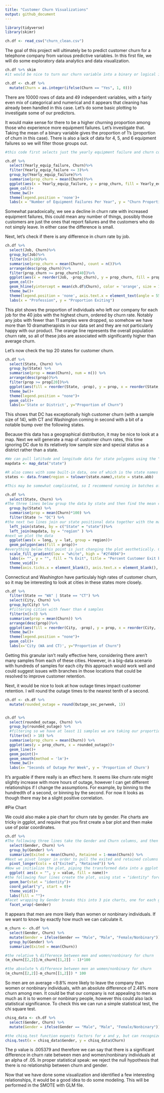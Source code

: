 ```yaml
---
title: "Customer Churn Visualizations"
output: github_document
---
```


```r
library(tidyverse)
library(skimr)

ch.df <- read_csv("churn_clean.csv")
```

The goal of this project will ultimately be to predict customer churn for a telephone company from various predictive variables. In this first file, we will do some exploratory data analytics and data visualization. 

```r
ch.df %>% skim
#it would be nice to turn our churn variable into a binary or logical instead of a factor with "Yes" and "No" categories, so I will do that below.

ch.df <- ch.df %>%
  mutate(Churn = as.integer(ifelse(Churn == "Yes", 1, 0)))
```

There are 10000 rows of data and 49 independent variables, with a fairly even mix of categorical and numerical and it appears that cleaning has already been handled in this case. Let's do some basic plotting to investigate some of our predictors.


It would make sense for there to be a higher churning proportion among those who experience more equipment failures. Let's investigate that. Taking the mean of a binary variable gives the proportion of 1's (proportion of churn in this case). There is also a lack of data for 4, 5, and 6 equipment failures so we will filter those groups out. 

```r
#this code first selects just the yearly equipment failure and churn columns, filters for 3 failures or fewer, and then takes the proportion of customers who leave (proportion of churn). The ggplot portion then generates the plot.

ch.df %>%
  select(Yearly_equip_failure, Churn)%>%
  filter(Yearly_equip_failure <= 3)%>%
  group_by(Yearly_equip_failure)%>%
  summarise(prop_churn = mean(Churn))%>%
  ggplot(aes(x = Yearly_equip_failure, y = prop_churn, fill = Yearly_equip_failure))+
  geom_col()+
  theme_bw()+
  theme(legend.position = 'none')+
  labs(x = "Number of Equipment Failures Per Year", y = "Churn Proportion")
```

Somewhat paradoxically, we see a decline in churn rate with increased equipment failures, this could mean any number of things, possibly those customers are just the ones that report failures and the customers who do not simply leave. In either case the difference is small. 


Next, let's check if there is any difference in churn rate by job.

```r
ch.df %>%
  select(Job, Churn)%>%
  group_by(Job)%>%
  filter(n()>10)%>%
  summarise(prop_churn = mean(Churn), count = n())%>%
  arrange(desc(prop_churn))%>%
  filter(prop_churn >= prop_churn[40])%>%
  ggplot(aes(x = reorder(Job, -prop_churn), y = prop_churn, fill = prop_churn))+
  geom_col()+
  geom_hline(yintercept = mean(ch.df$Churn), color = 'orange', size = 1)+
  theme_bw()+
  theme(legend.position = 'none', axis.text.x = element_text(angle = 55, vjust = 1, hjust=1))+
  labs(x = "Profession", y = "Proportion Exiting")
```

This plot shows the proportion of individuals who left our company for each job for the 40 jobs with the highest churn, ordered by churn rate. Notably any jobs with fewer than 11 samples were dropped, so somehow we have more than 10 dramatherapists in our data set and they are not particularly happy with our product. The orange line represents the overall population churn rate, so all of these jobs are associated with significantly higher than average churn. 



Let's now check the top 20 states for customer churn.

```r
ch.df %>% 
  select(State, Churn) %>%
  group_by(State) %>%
  summarise(prop = mean(Churn), num = n()) %>%
  arrange(desc(prop))%>%
  filter(prop >= prop[20])%>%
  ggplot(aes(fill = reorder(State, -prop), y = prop, x = reorder(State, -prop)))+
  theme_bw()+
  theme(legend.position = "none")+
  geom_col()+
  labs(x='State or District', y="Proportion of Churn")
```

This shows that DC has exceptionally high customer churn (with a sample size of 14), with CT and Washington coming in second with a bit of a notable bump over the following states. 


Because this data has a geographical distribution, it may be nice to look at a map. Next we will generate a map of customer churn rates, this time ignoring DC due to its relatively low sample size and special status as a district rather than a state. 



```r

#We can pull latitude and longitude data for state polygons using the "map_data" function from ggplot2
mapdata <- map_data("state")

#R also comes with some built-in data, one of which is the state names and abbreviations, we will generate a dataframe from two of these vectors.
states <- data.frame(region = tolower(state.name),state = state.abb)

#This may be somewhat complicated, so I recommend running in batches of lines. The pipe function is being used a lot here, which "pushes" the contents of the previous line into the first input position of the following function. 

ch.df %>% 
  select(State, Churn) %>%
#The three lines below group the data by state and then find the mean churn (% churn) by state, removing DC
  group_by(State) %>%
  summarise(prop = mean(Churn)*100) %>%
  filter(State != "DC") %>%
#the next two lines join our state positional data together with the main churning dataset, ultimately making use of the state abbreviations.
  left_join(states, by = c("State" = "state"))%>%
  left_join(mapdata, by = "region" ) %>%
#next we plot the data
  ggplot(aes(x = long, y = lat, group = region))+
  geom_polygon(aes(fill = prop))+
#everything below this point is just changing the plot aesthetically. Choosing pretty colors, making the background look prettier, changing labels, and removing ticks from the x and y axes. 
  scale_fill_gradient(low = "white", high = "#2f4894")+
  labs(x= "", y = "", fill = "% Exit", title = "Percent Customer Exit by State")+
  theme_void()+
  theme(axis.ticks.x = element_blank(), axis.text.x = element_blank(), axis.text.y = element_blank(), axis.ticks.y = element_blank())
```



Connecticut and Washington have particulaly high rates of customer churn, so it may be interesting to look at cities in these states more closely.


```r
ch.df %>% 
  filter(State == "WA" | State == "CT") %>%
  select(City, Churn) %>% 
  group_by(City) %>%
  #filtering cities with fewer than 4 samples
  filter(n()>3) %>%
  summarise(prop = mean(Churn)) %>%
  arrange(desc(prop))%>%
  ggplot(aes(fill = reorder(City, -prop), y = prop, x = reorder(City, -prop)))+
  theme_bw()+
  theme(legend.position = "none")+
  geom_col()+
  labs(x='City (WA and CT)', y="Proportion of Churn")
```


Getting this granular isn't really effective here, considering there aren't  many samples from each of these cities. However, in a big-data scenario with hundreds of samples for each city this approach would work well and could suggest issues with branches in those locations that could be resolved to improve customer retention.




Next, it would be nice to look at how outage times impact customer retention. I will round the outage times to the nearest tenth of a second.
```r
ch.df <- ch.df %>%
  mutate(rounded_outage = round(Outage_sec_perweek, 1))


ch.df %>%
  select(rounded_outage, Churn) %>%
  group_by(rounded_outage) %>%
  #filtering so we have at least 11 samples we are taking our proportions from
  filter(n() > 10) %>%
  summarise(prop_churn = mean(Churn)) %>%
  ggplot(aes(y = prop_churn, x = rounded_outage))+ 
  geom_line()+
  geom_point()+
  geom_smooth(method = 'lm')+
  theme_bw()+
  labs(x= "Seconds of Outage Per Week", y = 'Proportion of Churn')
```
It's arguable if there really is an effect here. It seems like churn rate might slightly increase with more hours of outage, however I can get different relationships if I change the assumptions. For example, by binning to the hundredth of a second, or binning by the second. For now it looks as though there may be a slight positive correlation. 


#Pie Chart

We could also make a pie chart for churn rate by gender. Pie charts are tricky in ggplot, and require that you first create a bar plot and then make use of polar coordinates.

```r

ch.df %>%
#The following three lines take the Gender and Churn columns, and then find the proportion of customers who exit and the proportion retained.
  select(Gender, Churn) %>%
  group_by(Gender) %>%
  summarize(Exited = mean(Churn), Retained = 1-mean(Churn)) %>%
#Next we pivot longer in order to pull the exited and retained columns into one column, allowing for later facet wrapping. 
  pivot_longer(cols = c("Exited", "Retained")) %>%
#Now we initialize the plot, piping the transformed data into a ggplot object
  ggplot( aes(x = "", y = value, fill = name))+
#the following four lines create the plot, using stat = "identity" forces it to take the values directly from the dataset, and then coord_polar transforms the barplot into a pie chart. Theme_void gets rid of a lot of meaningless additional information, and then we remove the label for the legend as the labels are sufficient. 
  geom_bar(stat = "identity")+
  coord_polar("y", start = 0)+
  theme_void()+
  labs(fill = "")+
#Facet wrapping by Gender breaks this into 3 pie charts, one for each gender identity. 
  facet_wrap(~Gender)


```

It appears that men are more likely than women or nonbinary individuals. If we want to know by exactly how much we can calculate it.

```r
m_churn <- ch.df %>%
  select(Gender, Churn) %>%
  mutate(Gender = ifelse(Gender == "Male", "Male", "Female/Nonbinary"))%>%
  group_by(Gender) %>%
  summarize(Exited = mean(Churn))

#the relative % difference between men and women/nonbinary for churn
(m_churn[[2,2]]/m_churn[[1,2]] - 1)*100

#the absolute % difference between men an women/nonbinary for churn
(m_churn[[2,2]]-m_churn[[1,2]]) * 100

```

So men are on average ~9.8% more likely to leave the company than women or nonbinary individuals, with an absolute difference of 2.48% more churn among men. It could be that our company is not appealing to men as much as it is to women or nonbinary people, however this could also lack statistical significance. To check this we can run a simple statistical test, the chi square test.

```r
chisq_data <- ch.df %>%
  select(Gender, Churn) %>%
  mutate(Gender = ifelse(Gender == "Male", "Male", "Female/Nonbinary"))

#the chisq.test function expects factors for x and y, but can recognize that there are only two values for y, and therefore treats it as a factor despite it being coded as numerical data.
chisq.test(x = chisq_data$Gender, y = chisq_data$Churn)
```

The p value is .005379 and therefore we can say that there is a significant difference in churn rate between men and women/nonbinary individuals at an alpha of .05. In proper statistical speak: we reject the null hypothesis that there is no relationship between churn and gender.


Now that we have done some visualization and identified a few interesting relationships, it would be a good idea to do some modeling. This will be performed in the SMOTE with GLM file. 

